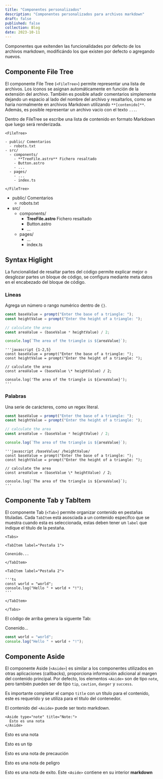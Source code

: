---
title: "Componentes personalizados"
description: "Componentes personalizados para archivos markdown"
draft: false
published: false
collection: Blog
date: 2023-10-11
---


Componentes que exitenden las funcionalidades por defecto de los archivos markdown, modificándo los que
existen por defecto o agregando nuevos.

## Componente File Tree

El componente File Tree (`<FileTree>`) permite representar una lista de archivos. Los íconos se asignan
automáticamente en función de la extensión del archivo. También es posible añadir comentarios
simplemente dejando un espacio al lado del nombre del archivo y resaltarlos, como se haría
normalmente en archivos Markdown utilizando `**[contenido]**`. Además, es posible representar un
archivo vacío con el texto `...`.

Dentro de FileTree se escribe una lista de contenido en formato Markdown que luego será renderizada.

```mdx
<FileTree>

- public/ Comentarios
  - robots.txt
- src/
  - components/
    - **TreeFile.astro** Fichero resaltado
    - Button.astro
    - ...
  - pages/
    - ...
    - index.ts

</FileTree>
```

<FileTree>

- public/ Comentarios
  - robots.txt
- src/
  - components/
    - **TreeFile.astro** Fichero resaltado
    - Button.astro
    - ...
  - pages/
    - ...
    - index.ts

</FileTree>

## Syntax Higlight

La funcionalidad de resaltar partes del código permite explicar mejor o desglozar partes un
bloque de código, se configura mediante meta datos en el encabezado del bloque de código.

### Lineas

Agrega un número o rango numérico dentro de `{}`.

<Tabs>
<TabItem label="Resultado">

```javascript {1-2,5}
const baseValue = prompt("Enter the base of a triangle: ");
const heightValue = prompt("Enter the height of a triangle: ");

// calculate the area
const areaValue = (baseValue * heightValue) / 2;

console.log(`The area of the triangle is ${areaValue}`);
```

</TabItem>
<TabItem label="Markdown">

```mdx
'''javascript {1-2,5}
const baseValue = prompt("Enter the base of a triangle: ");
const heightValue = prompt("Enter the height of a triangle: ");

// calculate the area
const areaValue = (baseValue \* heightValue) / 2;

console.log('The area of the triangle is ${areaValue}');
'''
```

</TabItem>
</Tabs>

### Palabras

Una serie de carácteres, como un regex literal.

<Tabs>
<TabItem label="Resultado">

```javascript /baseValue/ /heightValue/
const baseValue = prompt("Enter the base of a triangle: ");
const heightValue = prompt("Enter the height of a triangle: ");

// calculate the area
const areaValue = (baseValue * heightValue) / 2;

console.log(`The area of the triangle is ${areaValue}`);
```

</TabItem>
<TabItem label="Markdown">

```mdx
'''javascript /baseValue/ /heightValue/
const baseValue = prompt("Enter the base of a triangle: ");
const heightValue = prompt("Enter the height of a triangle: ");

// calculate the area
const areaValue = (baseValue \* heightValue) / 2;

console.log(`The area of the triangle is ${areaValue}`);
'''
```

</TabItem>
</Tabs>

## Componente Tab y TabItem

El componente Tab (`<Tab>`) permite organizar contenido en pestañas tituladas. Cada `TabItem`
está asosciada a un contenido específco que se muestra cuando esta es seleccionada, estas
deben tener un `label` que indique el título de la pestaña.

```mdx
<Tabs>

<TabItem label="Pestaña 1">

Conenido...

</TabItem>

<TabItem label="Pestaña 2">

'''ts
const world = "world";
console.log("Hello " + world + "!");
'''

</TabItem>

</Tabs>
```

El código de arriba genera la siguente Tab:

<Tabs>

<TabItem label="Pestaña 1">

Conenido...

</TabItem>

<TabItem label="Pestaña 2">

```ts
const world = "world";
console.log("Hello " + world + "!");
```

</TabItem>

</Tabs>

## Componente Aside

El componente Aside (`<Aside>`) es similar a los componentes utilizados en otras aplicaciones (callbacks),
proporciona información adicional al margen del contenido principal. Por defecto, los elementos `<Aside>`
son de tipo `note`, pero también pueden ser de tipo `tip`, `caution`, `danger` y `success`.

Es importante completar el campo `title` con un título para el contenido, este es requerido y se utiliza
para el título del contenedor.

El contenido del `<Aside>` puede ser texto markdown.

```mdx
<Aside type="note" title="Note:">
  Esto es una nota
</Aside>
```

<Aside type="note" title="Note:">

Esto es una nota

</Aside>

<Aside type="tip" title="Tip:">

Esto es un tip

</Aside>

<Aside type="caution" title="Precaución:">

Esto es una nota de precaución

</Aside>

<Aside type="danger" title="Peligro:">

Esto es una nota de peligro

</Aside>

<Aside type="success" title="Exito!">

Esto es una nota de exito. Este `<Aside>` contiene en su interior **markdown**

</Aside>
